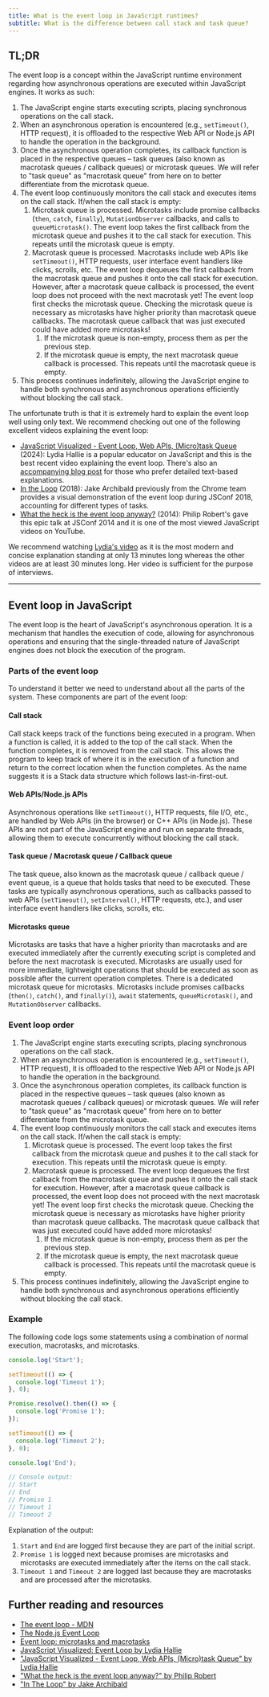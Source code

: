```yaml
---
title: What is the event loop in JavaScript runtimes?
subtitle: What is the difference between call stack and task queue?
---
```


## TL;DR

The event loop is a concept within the JavaScript runtime environment regarding how asynchronous operations are executed within JavaScript engines. It works as such:

1. The JavaScript engine starts executing scripts, placing synchronous operations on the call stack.
2. When an asynchronous operation is encountered (e.g., `setTimeout()`, HTTP request), it is offloaded to the respective Web API or Node.js API to handle the operation in the background.
3. Once the asynchronous operation completes, its callback function is placed in the respective queues – task queues (also known as macrotask queues / callback queues) or microtask queues. We will refer to "task queue" as "macrotask queue" from here on to better differentiate from the microtask queue.
4. The event loop continuously monitors the call stack and executes items on the call stack. If/when the call stack is empty:
   1. Microtask queue is processed. Microtasks include promise callbacks (`then`, `catch`, `finally`), `MutationObserver` callbacks, and calls to `queueMicrotask()`. The event loop takes the first callback from the microtask queue and pushes it to the call stack for execution. This repeats until the microtask queue is empty.
   2. Macrotask queue is processed. Macrotasks include web APIs like `setTimeout()`, HTTP requests, user interface event handlers like clicks, scrolls, etc. The event loop dequeues the first callback from the macrotask queue and pushes it onto the call stack for execution. However, after a macrotask queue callback is processed, the event loop does not proceed with the next macrotask yet! The event loop first checks the microtask queue. Checking the microtask queue is necessary as microtasks have higher priority than macrotask queue callbacks. The macrotask queue callback that was just executed could have added more microtasks!
      1. If the microtask queue is non-empty, process them as per the previous step.
      2. If the microtask queue is empty, the next macrotask queue callback is processed. This repeats until the macrotask queue is empty.
5. This process continues indefinitely, allowing the JavaScript engine to handle both synchronous and asynchronous operations efficiently without blocking the call stack.

The unfortunate truth is that it is extremely hard to explain the event loop well using only text. We recommend checking out one of the following excellent videos explaining the event loop:

- [JavaScript Visualized - Event Loop, Web APIs, (Micro)task Queue](https://www.youtube.com/watch?v=eiC58R16hb8) (2024): Lydia Hallie is a popular educator on JavaScript and this is the best recent video explaining the event loop. There's also an [accompanying blog post](https://www.lydiahallie.com/blog/event-loop) for those who prefer detailed text-based explanations.
- [In the Loop](https://www.youtube.com/watch?v=cCOL7MC4Pl0) (2018): Jake Archibald previously from the Chrome team provides a visual demonstration of the event loop during JSConf 2018, accounting for different types of tasks.
- [What the heck is the event loop anyway?](https://www.youtube.com/watch?v=8aGhZQkoFbQ) (2014): Philip Robert's gave this epic talk at JSConf 2014 and it is one of the most viewed JavaScript videos on YouTube.

We recommend watching [Lydia's video](https://www.youtube.com/watch?v=eiC58R16hb8) as it is the most modern and concise explanation standing at only 13 minutes long whereas the other videos are at least 30 minutes long. Her video is sufficient for the purpose of interviews.

---

## Event loop in JavaScript

The event loop is the heart of JavaScript's asynchronous operation. It is a mechanism that handles the execution of code, allowing for asynchronous operations and ensuring that the single-threaded nature of JavaScript engines does not block the execution of the program.

### Parts of the event loop

To understand it better we need to understand about all the parts of the system. These components are part of the event loop:

#### Call stack

Call stack keeps track of the functions being executed in a program. When a function is called, it is added to the top of the call stack. When the function completes, it is removed from the call stack. This allows the program to keep track of where it is in the execution of a function and return to the correct location when the function completes. As the name suggests it is a Stack data structure which follows last-in-first-out.

#### Web APIs/Node.js APIs

Asynchronous operations like `setTimeout()`, HTTP requests, file I/O, etc., are handled by Web APIs (in the browser) or C++ APIs (in Node.js). These APIs are not part of the JavaScript engine and run on separate threads, allowing them to execute concurrently without blocking the call stack.

#### Task queue / Macrotask queue / Callback queue

The task queue, also known as the macrotask queue / callback queue / event queue, is a queue that holds tasks that need to be executed. These tasks are typically asynchronous operations, such as callbacks passed to web APIs (`setTimeout()`, `setInterval()`, HTTP requests, etc.), and user interface event handlers like clicks, scrolls, etc.

#### Microtasks queue

Microtasks are tasks that have a higher priority than macrotasks and are executed immediately after the currently executing script is completed and before the next macrotask is executed. Microtasks are usually used for more immediate, lightweight operations that should be executed as soon as possible after the current operation completes. There is a dedicated microtask queue for microtasks. Microtasks include promises callbacks (`then()`, `catch()`, and `finally()`), `await` statements, `queueMicrotask()`, and `MutationObserver` callbacks.

### Event loop order

1. The JavaScript engine starts executing scripts, placing synchronous operations on the call stack.
2. When an asynchronous operation is encountered (e.g., `setTimeout()`, HTTP request), it is offloaded to the respective Web API or Node.js API to handle the operation in the background.
3. Once the asynchronous operation completes, its callback function is placed in the respective queues – task queues (also known as macrotask queues / callback queues) or microtask queues. We will refer to "task queue" as "macrotask queue" from here on to better differentiate from the microtask queue.
4. The event loop continuously monitors the call stack and executes items on the call stack. If/when the call stack is empty:
   1. Microtask queue is processed. The event loop takes the first callback from the microtask queue and pushes it to the call stack for execution. This repeats until the microtask queue is empty.
   2. Macrotask queue is processed. The event loop dequeues the first callback from the macrotask queue and pushes it onto the call stack for execution. However, after a macrotask queue callback is processed, the event loop does not proceed with the next macrotask yet! The event loop first checks the microtask queue. Checking the microtask queue is necessary as microtasks have higher priority than macrotask queue callbacks. The macrotask queue callback that was just executed could have added more microtasks!
      1. If the microtask queue is non-empty, process them as per the previous step.
      2. If the microtask queue is empty, the next macrotask queue callback is processed. This repeats until the macrotask queue is empty.
5. This process continues indefinitely, allowing the JavaScript engine to handle both synchronous and asynchronous operations efficiently without blocking the call stack.

### Example

The following code logs some statements using a combination of normal execution, macrotasks, and microtasks.

```js live
console.log('Start');

setTimeout(() => {
  console.log('Timeout 1');
}, 0);

Promise.resolve().then(() => {
  console.log('Promise 1');
});

setTimeout(() => {
  console.log('Timeout 2');
}, 0);

console.log('End');

// Console output:
// Start
// End
// Promise 1
// Timeout 1
// Timeout 2
```

Explanation of the output:

1. `Start` and `End` are logged first because they are part of the initial script.
1. `Promise 1` is logged next because promises are microtasks and microtasks are executed immediately after the items on the call stack.
1. `Timeout 1` and `Timeout 2` are logged last because they are macrotasks and are processed after the microtasks.

## Further reading and resources

- [The event loop - MDN](https://developer.mozilla.org/en-US/docs/Web/JavaScript/Event_loop)
- [The Node.js Event Loop](https://nodejs.org/en/learn/asynchronous-work/event-loop-timers-and-nexttick)
- [Event loop: microtasks and macrotasks](https://javascript.info/event-loop)
- [JavaScript Visualized: Event Loop by Lydia Hallie](https://dev.to/lydiahallie/javascript-visualized-event-loop-3dif)
- ["JavaScript Visualized - Event Loop, Web APIs, (Micro)task Queue" by Lydia Hallie](https://www.lydiahallie.com/blog/event-loop)
- ["What the heck is the event loop anyway?" by Philip Robert](https://2014.jsconf.eu/speakers/philip-roberts-what-the-heck-is-the-event-loop-anyway.html)
- ["In The Loop" by Jake Archibald](https://www.youtube.com/watch?v=cCOL7MC4Pl0)
